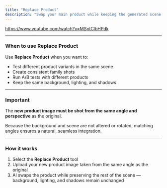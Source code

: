 ```yaml
---
title: "Replace Product"
description: "Swap your main product while keeping the generated scene exactly the same."
---
```


https://www.youtube.com/watch?v=MSptClbHPdk

---

### When to use Replace Product

Use **Replace Product** when you want to:

- Test different product variants in the same scene
- Create consistent family shots
- Run A/B tests with different products
- Keep the same background, lighting, and shadows

---

### Important

The **new product image must be shot from the same angle and perspective** as the original.

Because the background and scene are not altered or rotated, matching angles ensures a natural, seamless integration.

---

### How it works

1. Select the **Replace Product** tool
2. Upload your new product image taken from the same angle as the original
3. AI swaps the product while preserving the rest of the scene — background, lighting, and shadows remain unchanged